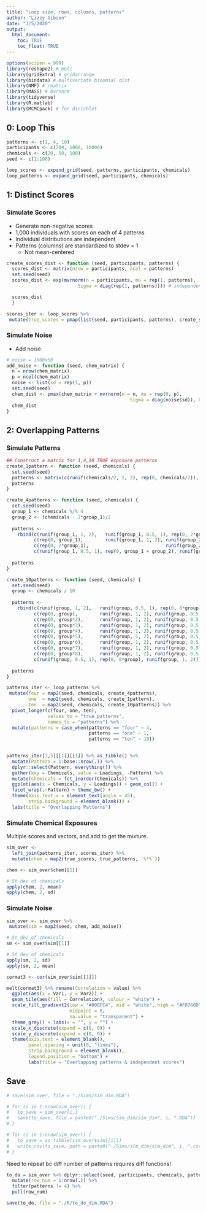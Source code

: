 ```yaml
---
title: "Loop size, rows, columns, patterns"
author: "Lizzy Gibson"
date: "3/5/2020"
output: 
  html_document:
    toc: TRUE
    toc_float: TRUE
---
```


```r
options(scipen = 999)
library(reshape2) # melt
library(gridExtra) # gridarrange
library(bindata) # multivariate binomial dist
library(NMF) # rmatrix
library(MASS) # mvrnorm
library(tidyverse)
library(R.matlab)
library(MCMCpack) # for dirichlet
```

## 0: Loop This

```r
patterns <- c(1, 4, 10)
participants <- c(200, 1000, 10000)
chemicals <- c(20, 50, 100)
seed <- c(1:100)

loop_scores <- expand_grid(seed, patterns, participants, chemicals)
loop_patterns <- expand_grid(seed, participants, chemicals)
```

## 1: Distinct Scores

### Simulate Scores

* Generate non-negative scores
* 1,000 individuals with scores on each of 4 patterns
* Individual distributions are independent
* Patterns (columns) are standardized to stdev = 1
   * Not mean-centered

```r
create_scores_dist <- function (seed, participants, patterns) {
  scores_dist <- matrix(nrow = participants, ncol = patterns)
  set.seed(seed)
  scores_dist <- exp(mvrnorm(n = participants, mu = rep(1, patterns), 
                          Sigma = diag(rep(1, patterns)))) # independent log normal dist

  scores_dist
  }

scores_iter <- loop_scores %>% 
 mutate(true_scores = pmap(list(seed, participants, patterns), create_scores_dist))
```

### Simulate Noise

* Add noise

```r
# noise = 1000x50
add_noise <- function (seed, chem_matrix) {
  n = nrow(chem_matrix)
  p = ncol(chem_matrix)
  noise <- list(sd = rep(1, p))
  set.seed(seed)
  chem_dist <- pmax(chem_matrix + mvrnorm(n = n, mu = rep(0, p), 
                                             Sigma = diag(noise$sd)), 0)	
  chem_dist
}
```

## 2: Overlapping Patterns

### Simulate Patterns

```r
## Construct a matrix for 1,4,10 TRUE exposure patterns
create_1pattern <- function (seed, chemicals) {
  set.seed(seed)
  patterns <- matrix(c(runif(chemicals/2, 1, 2), rep(0, chemicals/2)), nrow = 1)
  patterns
}

create_4patterns <- function (seed, chemicals) {
  set.seed(seed)
  group_1 <- chemicals %/% 4
  group_2 <- (chemicals - 2*group_1)/2
  
  patterns <-
    rbind(c(runif(group_1, 1, 2),   runif(group_1, 0.5, 1), rep(0, 2*group_2)),
          c(rep(0, group_1),        runif(group_1, 1, 2), runif(group_2, 0.5, 1), rep(0, group_2)),
          c(rep(0, 2*group_1),                            runif(group_2, 1, 2),   runif(group_2, 0.5, 1)),
          c(runif(group_1, 0.5, 1), rep(0, group_1 + group_2), runif(group_2, 1, 2)))
  
  patterns
}

create_10patterns <- function (seed, chemicals) {
  set.seed(seed)
  group <- chemicals / 10
  
  patterns <-
    rbind(c(runif(group, 1, 2),   runif(group, 0.5, 1), rep(0, 8*group)),
          c(rep(0, group),        runif(group, 1, 2), runif(group, 0.5, 1),   rep(0, group*7)),
          c(rep(0, group*2),      runif(group, 1, 2), runif(group, 0.5, 1),   rep(0, group*6)),
          c(rep(0, group*3),      runif(group, 1, 2), runif(group, 0.5, 1),   rep(0, group*5)),
          c(rep(0, group*4),      runif(group, 1, 2), runif(group, 0.5, 1),   rep(0, group*4)),
          c(rep(0, group*5),      runif(group, 1, 2), runif(group, 0.5, 1),   rep(0, group*3)),
          c(rep(0, group*6),      runif(group, 1, 2), runif(group, 0.5, 1),   rep(0, group*2)),
          c(rep(0, group*7),      runif(group, 1, 2), runif(group, 0.5, 1),   rep(0, group)),
          c(rep(0, group*8),      runif(group, 1, 2), runif(group, 0.5, 1)),
          c(runif(group, 0.5, 1), rep(0, 8*group), runif(group, 1, 2)))
          
  patterns
}

patterns_iter <- loop_patterns %>% 
 mutate(four = map2(seed, chemicals, create_4patterns),
        one  = map2(seed, chemicals, create_1pattern),
        ten  = map2(seed, chemicals, create_10patterns)) %>% 
  pivot_longer(c(four, one, ten),
               values_to = "true_patterns",
               names_to = "patterns") %>% 
  mutate(patterns = case_when(patterns == "four" ~ 4,
                              patterns == "one" ~ 1,
                              patterns == "ten" ~ 10))
  
```

```r
patterns_iter[3,5][[1]][[1]] %>% as_tibble() %>% 
  mutate(Pattern = 1:base::nrow(.)) %>% 
  dplyr::select(Pattern, everything()) %>% 
  gather(key = Chemicals, value = Loadings, -Pattern) %>% 
  mutate(Chemicals = fct_inorder(Chemicals)) %>%
  ggplot(aes(x = Chemicals, y = Loadings)) + geom_col() +
  facet_wrap(.~Pattern) + theme_bw() +
  theme(axis.text.x = element_text(angle = 45),
        strip.background = element_blank()) +
  labs(title = "Overlapping Patterns")
```

### Simulate Chemical Exposures

Multiple scores and vectors, and add to get the mixture.

```r
sim_over <- 
  left_join(patterns_iter, scores_iter) %>% 
  mutate(chem = map2(true_scores, true_patterns, `%*%`))

chem <- sim_over$chem[[1]]

# St dev of chemicals
apply(chem, 2, mean)
apply(chem, 2, sd)
```

### Simulate Noise

```r
sim_over <- sim_over %>% 
 mutate(sim = map2(seed, chem, add_noise))

# St dev of chemicals
sm <- sim_over$sim[[1]]

# St dev of chemicals
apply(sm, 2, sd)
apply(sm, 2, mean)
```  

```r
cormat3 <- cor(sim_over$sim[[1]])

melt(cormat3) %>% rename(Correlation = value) %>% 
  ggplot(aes(x = Var1, y = Var2)) +
  geom_tile(aes(fill = Correlation), colour = "white") +
  scale_fill_gradient2(low = "#00BFC4", mid = "white", high = "#F8766D",
                       midpoint = 0,
                       na.value = "transparent") +
  theme_grey() + labs(x = "", y = "") +
  scale_x_discrete(expand = c(0, 0)) +
  scale_y_discrete(expand = c(0, 0)) +
  theme(axis.text = element_blank(),
        panel.spacing = unit(0, "lines"),
        strip.background = element_blank(),
        legend.position = "bottom") + 
        labs(title = "Overlapping patterns & independent scores")
```

## Save

```r
# save(sim_over, file = "./Sims/sim_dim.RDA")

# for (i in 1:nrow(sim_over)) {
#   to_save = sim_over[i,]
#   save(to_save, file = paste0("./Sims/sim_dim/sim_dim", i, ".RDA"))
# }

# for (i in 1:nrow(sim_over)) {
#   to_save = as_tibble(sim_over$sim[[i]])
#   write_csv(to_save, path = paste0("./Sims/sim_dim/sim_dim", i, ".csv"))
# }

```

Need to repeat bc diff number of patterns requires diff functions!
```r
to_do = sim_over %>% dplyr::select(seed, participants, chemicals, patterns) %>% 
  mutate(row_num = 1:nrow(.)) %>% 
  filter(patterns != 4) %>% 
  pull(row_num)

save(to_do, file = "./R/to_do_dim.RDA")
```

